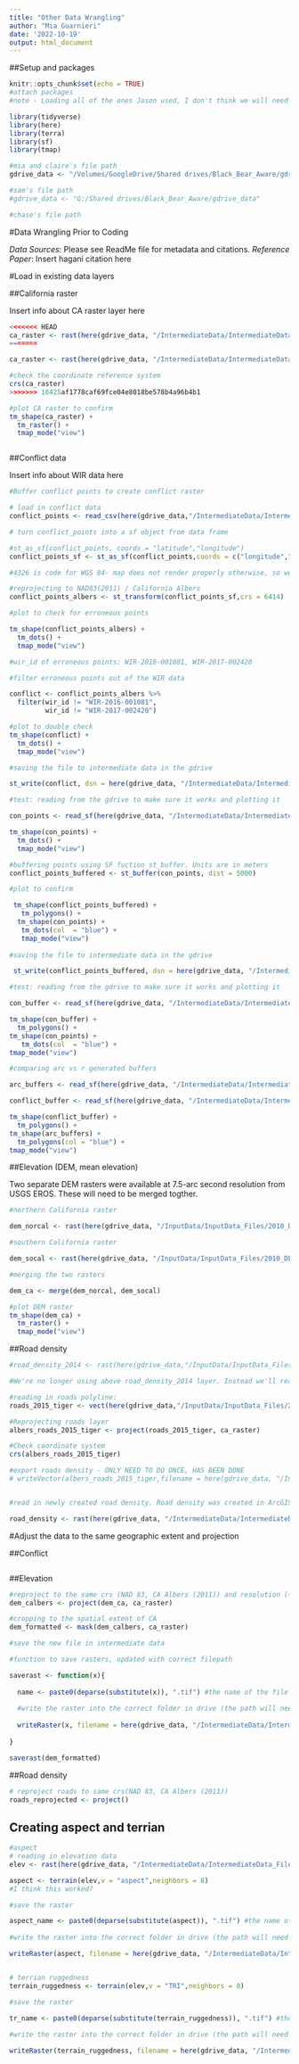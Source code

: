 ```yaml
---
title: "Other Data Wrangling"
author: "Mia Guarnieri"
date: '2022-10-19'
output: html_document
---
```


##Setup and packages

```r
knitr::opts_chunk$set(echo = TRUE)
#attach packages
#note - Loading all of the ones Jason used, I don't think we will need all of them 

library(tidyverse)
library(here)
library(terra)
library(sf)
library(tmap)

#mia and claire's file path
gdrive_data <- "/Volumes/GoogleDrive/Shared drives/Black_Bear_Aware/gdrive_data"

#sam's file path
#gdrive_data <- "G:/Shared drives/Black_Bear_Aware/gdrive_data"

#chase's file path

```

#Data Wrangling Prior to Coding

*Data Sources*: Please see ReadMe file for metadata and citations.
*Reference Paper*: Insert hagani citation here

#Load in existing data layers

##California raster

Insert info about CA raster layer here

```r

<<<<<<< HEAD
ca_raster <- rast(here(gdrive_data, "/IntermediateData/IntermediateData_Files/CARaster_Tiger_Formatted/formattedcaraster.tif"))
=======

ca_raster <- rast(here(gdrive_data, "/IntermediateData/IntermediateData_Files/CARaster_Tiger_Formatted/formattedcaraster.tif"))

#check the coordinate reference system 
crs(ca_raster)
>>>>>>> 16425af1778caf69fce04e8018be578b4a96b4b1

#plot CA raster to confirm
tm_shape(ca_raster) +
  tm_raster() +
  tmap_mode("view")



```

##Conflict data

Insert info about WIR data here

```r
#Buffer conflict points to create conflict raster

# load in conflict data 
conflict_points <- read_csv(here(gdrive_data,"/IntermediateData/IntermediateData_Files/2022_07_18_WIRClean_CDFW.csv"))

# turn conflict_points into a sf object from data frame 

#st_as_sf(conflict_points, coords = "latitude","longitude")
conflict_points_sf <- st_as_sf(conflict_points,coords = c("longitude","latitude"), crs = 4326)

#4326 is code for WGS 84- map does not render properly otherwise, so we need to reproject  to 6414 (NAD83(2011) / California Albers) (but also I think this issue might go away when I remove the error points that are outside CA)

#reprojecting to NAD83(2011) / California Albers
conflict_points_albers <- st_transform(conflict_points_sf,crs = 6414)

#plot to check for erroneous points

tm_shape(conflict_points_albers) +
  tm_dots() +
  tmap_mode("view")

#wir_id of erroneous points: WIR-2016-001081, WIR-2017-002420

#filter erroneous points out of the WIR data

conflict <- conflict_points_albers %>% 
  filter(wir_id != "WIR-2016-001081",
         wir_id != "WIR-2017-002420")

#plot to double check
tm_shape(conflict) +
  tm_dots() +
  tmap_mode("view")

#saving the file to intermediate data in the gdrive

st_write(conflict, dsn = here(gdrive_data, "/IntermediateData/IntermediateData_Files/conflict_formatted/conflict_points", "conflict_points.shp"))

#test: reading from the gdrive to make sure it works and plotting it

con_points <- read_sf(here(gdrive_data, "/IntermediateData/IntermediateData_Files/conflict_formatted/conflict_points/conflict_points.shp"))

tm_shape(con_points) +
  tm_dots() +
  tmap_mode("view")

#buffering points using SF fuction st_buffer. Units are in meters
conflict_points_buffered <- st_buffer(con_points, dist = 5000)

#plot to confirm

 tm_shape(conflict_points_buffered) +
   tm_polygons() +
  tm_shape(con_points) +
   tm_dots(col  = "blue") +
   tmap_mode("view")
 
#saving the file to intermediate data in the gdrive

 st_write(conflict_points_buffered, dsn = here(gdrive_data, "/IntermediateData/IntermediateData_Files/conflict_formatted/conflict_buffered", "conflict_buffered.shp"))

#test: reading from the gdrive to make sure it works and plotting it

con_buffer <- read_sf(here(gdrive_data, "/IntermediateData/IntermediateData_Files/conflict_formatted/conflict_buffered/conflict_buffered.shp"))

tm_shape(con_buffer) +
  tm_polygons() +
tm_shape(con_points) +
   tm_dots(col  = "blue") +
tmap_mode("view")

#comparing arc vs r generated buffers

arc_buffers <- read_sf(here(gdrive_data, "/IntermediateData/IntermediateData_Files/conflict_formatted/conflict_buffer_test/conflict_points_buffer_arctest.shp"))

conflict_buffer <- read_sf(here(gdrive_data, "/IntermediateData/IntermediateData_Files/conflict_formatted/conflict_buffered/conflict_buffered.shp"))

tm_shape(conflict_buffer) +
  tm_polygons() +
tm_shape(arc_buffers) +
  tm_polygons(col = "blue") +
tmap_mode("view")

```

##Elevation (DEM, mean elevation)

Two separate DEM rasters were available at 7.5-arc second resolution from USGS EROS. These will need to be merged togther.

```r

#northern California raster

dem_norcal <- rast(here(gdrive_data, "/InputData/InputData_Files/2010_DEM_USGSEROS_Norcal/30n150w_20101117_gmted_mea075.tif"))

#southern California raster

dem_socal <- rast(here(gdrive_data, "/InputData/InputData_Files/2010_DEM_USGSEROS_Socal/30n120w_20101117_gmted_mea075.tif"))

#merging the two rasters

dem_ca <- merge(dem_norcal, dem_socal)

#plot DEM raster
tm_shape(dem_ca) +
  tm_raster() +
  tmap_mode("view")

```

##Road density

```r
#road_density_2014 <- rast(here(gdrive_data,"/InputData/InputData_Files/2014_UsaRoadDensity_ESRI/2014_UsaRoadDensity_ESRI.tif"))

#We're no longer using above road_density_2014 layer. Instead we'll read in the roads layer, reproject it, and export it to ArcGIS to use tool line density

#reading in roads polyline: 
roads_2015_tiger <- vect(here(gdrive_data,"/InputData/InputData_Files/2015_roads_TIGER/tl_2015_06_prisecroads.shp"))

#Reprojecting roads layer
albers_roads_2015_tiger <- project(roads_2015_tiger, ca_raster)

#Check coordinate system
crs(albers_roads_2015_tiger)

#export roads density - ONLY NEED TO DO ONCE, HAS BEEN DONE
# writeVector(albers_roads_2015_tiger,filename = here(gdrive_data, "/IntermediateData/IntermediateData_Files/2015_roads_TIGER_Formatted/albers_roads_2015_tiger"))


#read in newly created road density. Road density was created in ArcGIS Pro from Roads 2015 Tiger layer. It was created by Claire on 10/23/2022 using the ArcGIS Pro tool line density 

road_density <- rast(here(gdrive_data, "/IntermediateData/IntermediateData_Files/road_density_arc_2022_10_23/road_density.tif"))
```


#Adjust the data to the same geographic extent and projection



##Conflict

```r

```

##Elevation
```r
#reproject to the same crs (NAD 83, CA Albers (2011)) and resolution (~230 m) as all other data
dem_calbers <- project(dem_ca, ca_raster)

#cropping to the spatial extent of CA
dem_formatted <- mask(dem_calbers, ca_raster)

#save the new file in intermediate data

#function to save rasters, updated with correct filepath

saverast <- function(x){
  
  name <- paste0(deparse(substitute(x)), ".tif") #the name of the file will be the same as the input object, plus '.tif' at the end
  
  #write the raster into the correct folder in drive (the path will need to be updated for other files) and save it as a geotiff
  
  writeRaster(x, filename = here(gdrive_data, "/IntermediateData/IntermediateData_Files/Elevation_Formatted", name), filetype = "GTiff", overwrite = TRUE)
  
}

saverast(dem_formatted)

```

##Road density

```r


# reproject roads to same crs(NAD 83, CA Albers (2011))
roads_reprojected <- project()
```


## Creating aspect and terrian 
```r
#aspect
# reading in elevation data 
elev <- rast(here(gdrive_data, "/IntermediateData/IntermediateData_Files/Elevation_Formatted/dem_formatted.tif"))

aspect <- terrain(elev,v = "aspect",neighbors = 8)
#I think this worked? 

#save the raster

aspect_name <- paste0(deparse(substitute(aspect)), ".tif") #the name of the file will be the same as the input object, plus '.tif' at the end
  
#write the raster into the correct folder in drive (the path will need to be updated for other files) and save it as a geotiff

writeRaster(aspect, filename = here(gdrive_data, "/IntermediateData/IntermediateData_Files/aspect", aspect_name), filetype = "GTiff", overwrite = TRUE)


# terrian ruggedness
terrain_ruggedness <- terrain(elev,v = "TRI",neighbors = 8)

#save the raster

tr_name <- paste0(deparse(substitute(terrain_ruggedness)), ".tif") #the name of the file will be the same as the input object, plus '.tif' at the end
  
#write the raster into the correct folder in drive (the path will need to be updated for other files) and save it as a geotiff

writeRaster(terrain_ruggedness, filename = here(gdrive_data, "/IntermediateData/IntermediateData_Files/terrain_ruggedness", tr_name), filetype = "GTiff", overwrite = TRUE)
```

